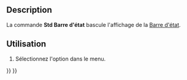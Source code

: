 <languages/>

{{Docnav/fr
|[[Std_SelForward/fr|Sélection suivante]]
|
|[[Std_View_Menu/fr|Menu Affichage]]
|IconL=Std_SelForward.svg
|IconR=
|IconC=Freecad.svg
}}

<!--Empty=1 to suppress icon-->
{{GuiCommand/fr
|Name=Std ViewStatusBar
|Name/fr=Std Barre d'état
|Empty=1
|MenuLocation=Affichage → Barre d'état
|Workbenches=Tous
}}

==Description==

La commande '''Std Barre d'état''' bascule l'affichage de la [[Status_bar/fr|Barre d'état]].

<span id="Usage"></span>
==Utilisation==

# Sélectionnez l'option {{MenuCommand|Affichage → Barre d'état}} dans le menu.


{{Docnav/fr
|[[Std_SelForward/fr|Sélection suivante]]
|
|[[Std_View_Menu/fr|Menu Affichage]]
|IconL=Std_SelForward.svg
|IconR=
|IconC=Freecad.svg
}}

{{Std_Base_navi{{#translation:}}}}
{{Userdocnavi{{#translation:}}}}